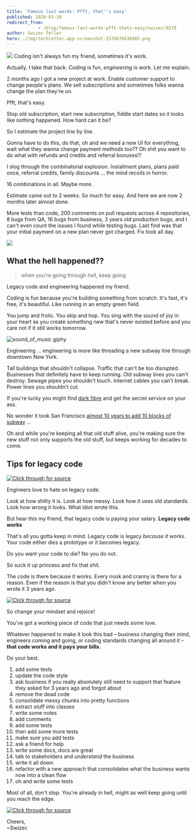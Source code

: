 ```yaml
---
title: 'Famous last words: Pfft, that''s easy'
published: 2020-01-10
redirect_from: 
            - /blog/famous-last-words-pfft-thats-easy/swizec/9278
author: Swizec Teller
hero: ./img/techletter.app-screenshot-1578676638985.png
---
```

![](./img/nGYgiuF.gif) Coding isn't always fun my friend, sometimes it's work.





Actually, I take that back. _Coding_ is fun, _engineering_ is work. Let me explain.



2 months ago I got a new project at work. Enable customer support to change people's plans. We sell subscriptions and sometimes folks wanna change the plan they're on.



Pfft, that's easy.



Stop old subscription, start new subscription, fiddle start dates so it looks like nothing happened. How hard can it be?



So I estimate the project line by line.



Gonna have to do this, do that, oh and we need a new UI for everything, wait what they wanna change payment methods too?? Oh shit you want to do what with refunds and credits and referral bonuses!?



I slog through the combinatorial explosion. Installment plans, plans paid once, referral credits, family discounts ... the mind recoils in horror.



16 combinations in all. Maybe more.



Estimate came out to 2 weeks. So much for easy. And here we are now 2 months later almost done.



More tests than code, 200 comments on pull requests across 4 repositories, 8 bugs from QA, 16 bugs from business, 3 years old production bugs, and I can't even count the issues I found while testing bugs. Last find was that your initial payment on a new plan never got charged. Fix took all day.



![](./img/media-loNN8YOofuHsc-giphy.gif)



## What the hell happened??



> when you're going through hell, keep going



Legacy code and engineering happened my friend.



Coding is fun because you're building something from scratch. It's fast, it's free, it's beautiful. Like running in an empty green field.



You jump and frolic. You skip and hop. You sing with the sound of joy in your heart as you create something new that's never existed before and you care not if it still works tomorrow.



![sound_of_music giphy](./img/media-30Poyd7yWZTPi-giphy.gif)



Engineering ... engineering is more like threading a new subway line through downtown New York.



Tall buildings that shouldn't collapse. Traffic that can't be too disrupted. Businesses that definitely have to keep running. Old subway lines you can't destroy. Sewage pipes you shouldn't touch. Internet cables you can't break. Power lines you shouldn't cut.



If you're lucky you might find [dark fibre](https://www.schneier.com/blog/archives/2009/06/secret_govermen.html) and get the secret service on your ass.



No wonder it took San Francisco [almost 10 years to add 10 blocks of subway](https://en.wikipedia.org/wiki/Central_Subway) ...



Oh and while you're keeping all that old stuff alive, you're making sure the new stuff not only supports the old stuff, but keeps working for decades to come.



## Tips for legacy code





[![Click through for source](./img/techletter.app-screenshot-1578676638985.png)](https://twitter.com/Swizec/status/1215353115504865280)





Engineers love to hate on legacy code.



Look at how shitty it is. Look at how messy. Look how it uses old standards. Look how wrong it looks. What idiot wrote this.



But hear this my friend, that legacy code is paying your salary. **Legacy code works**



That's all you gotta keep in mind. Legacy code is legacy _because it works_. Your code either dies a prototype or it becomes legacy.



Do you want your code to die? No you do not.



So suck it up princess and fix that shit.



The code is there because it works. Every nook and cranny is there for a reason. Even if the reason is that you didn't know any better when you wrote it 3 years ago.





[![Click through for source](./img/techletter.app-screenshot-1578676638673.png)](https://twitter.com/Swizec/status/1214708511042609152)





So change your mindset and rejoice!



You've got a working piece of code that just needs some love.



Whatever happened to make it look this bad – business changing their mind, engineers coming and going, or coding standards changing all around it – **that code works and it pays your bills.**



Do your best.



1. add some tests
2. update the code style
3. ask business if you really absolutely still need to support that feature they asked for 3 years ago and forgot about
4. remove the dead code
5. consolidate messy chunks into pretty functions
6. extract stuff into classes
7. write some notes
8. add comments
9. add some tests
10. then add some more tests
11. make sure you add tests
12. ask a friend for help
13. write some docs, docs are great
14. talk to stakeholders and _understand_ the business
15. write it all down
16. refactor with a new approach that consolidates what the business wants now into a clean flow
17. oh and write some tests



Most of all, don't stop. You're already in hell, might as well keep going until you reach the edge.





[![Click through for source](./img/techletter.app-screenshot-1578676638774.png)](https://twitter.com/Swizec/status/1211710370919763969)





Cheers,  
~Swizec